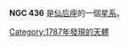 {{NGCInfoBox|NGCID=NGC 436|發現者=弗里德里希·威廉·赫歇爾|發現日期=1787年11月3日|其他編號=OCL 320|曆元=J2000.0|赤經=1時15分58秒
|赤緯=58°48'42"|星座=仙后座|星體=星系|星等=8.8|表面亮度=|藍等=}}

'''NGC 436''' 是[[仙后座|仙后座]]的一個[[星系|星系]]。

{{NGCReference|436}}
{{Catalogs|NGC=436}}

[[Category:1787年發現的天體|Category:1787年發現的天體]]